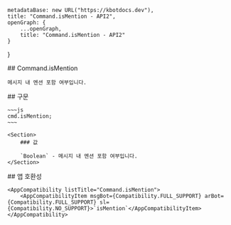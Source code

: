 
    metadataBase: new URL("https://kbotdocs.dev"),
    title: "Command.isMention - API2",
    openGraph: {
        ...openGraph,
        title: "Command.isMention - API2"
    }
}

<Section>
    ## Command.isMention

    메시지 내 멘션 포함 여부입니다.
</Section>
<Section>
    ## 구문

    ~~~js
    cmd.isMention;
    ~~~

    <Section>
        ### 값

        `Boolean` - 메시지 내 멘션 포함 여부입니다.
    </Section>
</Section>
<Section>
    ## 앱 호환성

    <AppCompatibility listTitle="Command.isMention">
        <AppCompatibilityItem msgBot={Compatibility.FULL_SUPPORT} arBot={Compatibility.FULL_SUPPORT} sl={Compatibility.NO_SUPPORT}>`isMention`</AppCompatibilityItem>
    </AppCompatibility>
</Section>